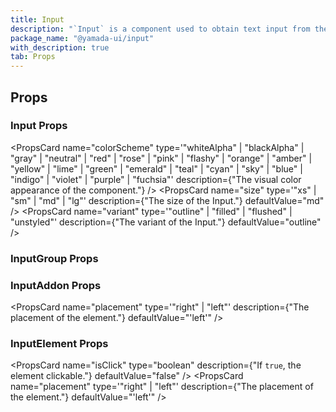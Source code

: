 ```yaml
---
title: Input
description: "`Input` is a component used to obtain text input from the user."
package_name: "@yamada-ui/input"
with_description: true
tab: Props
---
```


## Props

### Input Props

<PropsCard
  name="colorScheme"
  type='"whiteAlpha" | "blackAlpha" | "gray" | "neutral" | "red" | "rose" | "pink" | "flashy" | "orange" | "amber" | "yellow" | "lime" | "green" | "emerald" | "teal" | "cyan" | "sky" | "blue" | "indigo" | "violet" | "purple" | "fuchsia"'
  description={"The visual color appearance of the component."}
/>
<PropsCard
  name="size"
  type='"xs" | "sm" | "md" | "lg"'
  description={"The size of the Input."}
  defaultValue="md"
/>
<PropsCard
  name="variant"
  type='"outline" | "filled" | "flushed" | "unstyled"'
  description={"The variant of the Input."}
  defaultValue="outline"
/>

### InputGroup Props

### InputAddon Props

<PropsCard
  name="placement"
  type='"right" | "left"'
  description={"The placement of the element."}
  defaultValue="'left'"
/>

### InputElement Props

<PropsCard
  name="isClick"
  type="boolean"
  description={"If `true`, the element clickable."}
  defaultValue="false"
/>
<PropsCard
  name="placement"
  type='"right" | "left"'
  description={"The placement of the element."}
  defaultValue="'left'"
/>
